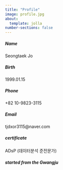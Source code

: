 ```yaml
---
title: "Profile"
image: profile.jpg
about:
  template: jolla
number-sections: false
---
```

##### Name            
Seongtaek Jo

##### Birth
1999.01.15

##### Phone
+82 10-9823-3115

##### Email
tjdxor3115@naver.com

##### certificate
ADsP (데이터분석 준전문가)

##### started from the Gwangju